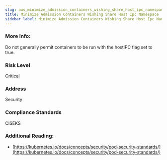 ```yaml
---
slug: aws_minimize_admission_containers_wishing_share_host_ipc_namespace
title: Minimize Admission Containers Wishing Share Host Ipc Namespace
sidebar_label: Minimize Admission Containers Wishing Share Host Ipc Namespace
---
```


### More Info:

Do not generally permit containers to be run with the hostIPC flag set to true.

### Risk Level

Critical

### Address

Security

### Compliance Standards

CISEKS


### Additional Reading:

- [https://kubernetes.io/docs/concepts/security/pod-security-standards/](https://kubernetes.io/docs/concepts/security/pod-security-standards/) 

